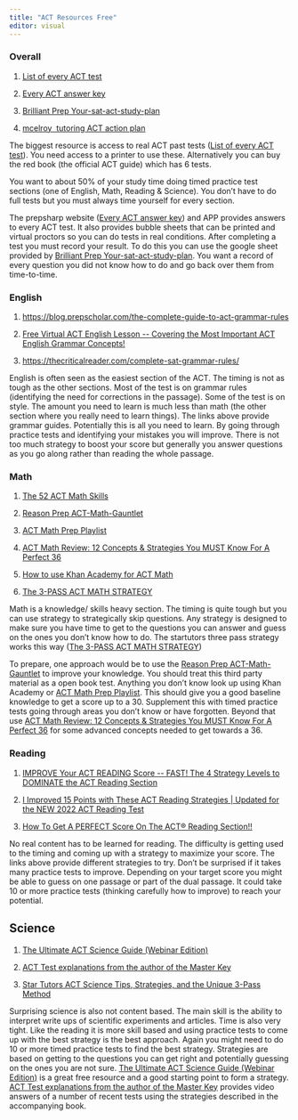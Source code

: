 ```yaml
---
title: "ACT Resources Free"
editor: visual
---
```


### Overall

1.  [List of every ACT test](https://mcelroytutoring.com/lower.php?url=44-official-sat-pdfs-and-82-official-act-pdf-practice-tests-free)

2.  [Every ACT answer key](https://www.prepsharp.com/act-answer-keys/)

3.  [Brilliant Prep Your-sat-act-study-plan](https://learn.brilliantprep.com/p/your-sat-act-study-plan)

4.  [mcelroy  tutoring ACT action plan](https://www.mcelroytutoring.com/blog-post.php?id=1402&title=ACT+Action+Plan%3A+How+to+Study+and+Prepare+for+the+ACT+College+Entrance+Exam)

The biggest resource is access to real ACT past tests ([List of every ACT test](https://mcelroytutoring.com/lower.php?url=44-official-sat-pdfs-and-82-official-act-pdf-practice-tests-free)). You need access to a printer to use these. Alternatively you can buy the red book (the official ACT guide) which has 6 tests.

You want to about 50% of your study time doing timed practice test sections (one of English, Math, Reading & Science). You don't have to do full tests but you must always time yourself for every section.

The prepsharp website ([Every ACT answer key](https://www.prepsharp.com/act-answer-keys/)) and APP provides answers to every ACT test. It also provides bubble sheets that can be printed and virtual proctors so you can do tests in real conditions. After completing a test you must record your result. To do this you can use the google sheet provided by [Brilliant Prep Your-sat-act-study-plan](https://learn.brilliantprep.com/p/your-sat-act-study-plan). You want a record of every question you did not know how to do and go back over them from time-to-time.

### English

1.  <https://blog.prepscholar.com/the-complete-guide-to-act-grammar-rules>

2.  [Free Virtual ACT English Lesson \-- Covering the Most Important ACT English Grammar Concepts!](https://www.youtube.com/watch?v=aG1iEjVZyZY)

3.  <https://thecriticalreader.com/complete-sat-grammar-rules/>

English is often seen as the easiest section of the ACT. The timing is not as tough as the other sections. Most of the test is on grammar rules (identifying the need for corrections in the passage). Some of the test is on style. The amount you need to learn is much less than math (the other section where you really need to learn things). The links above provide grammar guides. Potentially this is all you need to learn. By going through practice tests and identifying your mistakes you will improve. There is not too much strategy to boost your score but generally you answer questions as you go along rather than reading the whole passage.

### Math

1.  [The 52 ACT Math Skills](https://www.youtube.com/playlist?list=PL2AoJMrlAorzqxnsyxAyCrtPjYpTdUiTt)

2.  [Reason Prep ACT-Math-Gauntlet](https://www.scribd.com/document/412819316/ACT-Math-Gauntlet)

3.  [ACT Math Prep Playlist](https://www.youtube.com/playlist?list=PL2ix4u6yN0jJJGYr0zQVsXY0JozcIDWP9)

4.  [ACT Math Review: 12 Concepts & Strategies You MUST Know For A Perfect 36](https://www.youtube.com/watch?v=cU3Ey6daR8c&t=13s)

5.  [How to use Khan Academy for ACT Math](https://netcollegeprep.com/act-prep-khan-academy/)

6.  [The 3-PASS ACT MATH STRATEGY](https://www.youtube.com/watch?v=i3QcEQ7_2Wk)

Math is a knowledge/ skills heavy section. The timing is quite tough but you can use strategy to strategically skip questions. Any strategy is designed to make sure you have time to get to the questions you can answer and guess on the ones you don't know how to do. The startutors three pass strategy works this way ([The 3-PASS ACT MATH STRATEGY](https://www.youtube.com/watch?v=i3QcEQ7_2Wk))

To prepare, one approach would be to use the [Reason Prep ACT-Math-Gauntlet](https://www.scribd.com/document/412819316/ACT-Math-Gauntlet) to improve your knowledge. You should treat this third party material as a open book test. Anything you don't know look up using Khan Academy or [ACT Math Prep Playlist](https://www.youtube.com/playlist?list=PL2ix4u6yN0jJJGYr0zQVsXY0JozcIDWP9). This should give you a good baseline knowledge to get a score up to a 30. Supplement this with timed practice tests going through areas you don't know or have forgotten. Beyond that use [ACT Math Review: 12 Concepts & Strategies You MUST Know For A Perfect 36](https://www.youtube.com/watch?v=cU3Ey6daR8c&t=13s) for some advanced concepts needed to get towards a 36.

### Reading

1.  [IMPROVE Your ACT READING Score \-- FAST! The 4 Strategy Levels to DOMINATE the ACT Reading Section](https://www.youtube.com/watch?v=-Q5ZW0EK25w)

2.  [I Improved 15 Points with These ACT Reading Strategies \| Updated for the NEW 2022 ACT Reading Test](https://www.youtube.com/watch?v=L2KC738sEvI)

3.  [How To Get A PERFECT Score On The ACT® Reading Section!!](https://www.youtube.com/watch?v=_O1T_J3lDbA)

No real content has to be learned for reading. The difficulty is getting used to the timing and coming up with a strategy to maximize your score. The links above provide different strategies to try. Don't be surprised if it takes many practice tests to improve. Depending on your target score you might be able to guess on one passage or part of the dual passage. It could take 10 or more practice tests (thinking carefully how to improve) to reach your potential.

## Science

1.  [The Ultimate ACT Science Guide (Webinar Edition)](https://www.youtube.com/playlist?list=PLOpq-R2ygzqm3ixThIVr4mRxpC3Zga1Kg)

2.  [ACT Test explanations from the author of the Master Key](https://masterkeyactsat.com/act-videos/act-science/)

3.  [Star Tutors ACT Science Tips, Strategies, and the Unique 3-Pass Method](https://www.youtube.com/watch?v=WEYj7KDazvk)

Surprising science is also not content based. The main skill is the ability to interpret write ups of scientific experiments and articles. Time is also very tight. Like the reading it is more skill based and using practice tests to come up with the best strategy is the best approach. Again you might need to do 10 or more timed practice tests to find the best strategy. Strategies are based on getting to the questions you can get right and potentially guessing on the ones you are not sure. [The Ultimate ACT Science Guide (Webinar Edition)](https://www.youtube.com/playlist?list=PLOpq-R2ygzqm3ixThIVr4mRxpC3Zga1Kg) is a great free resource and a good starting point to form a strategy. [ACT Test explanations from the author of the Master Key](https://masterkeyactsat.com/act-videos/act-science/) provides video answers of a number of recent tests using the strategies described in the accompanying book.
